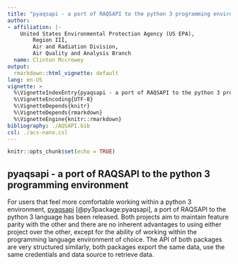 ```yaml
---
title: "pyaqsapi - a port of RAQSAPI to the python 3 programming environment"
author:
- affiliation: |-
    United States Environmental Protection Agency (US EPA),  
        Region III,  
        Air and Radiation Division,  
        Air Quality and Analysis Branch
  name: Clinton Mccrowey
output:
  rmarkdown::html_vignette: default
lang: en-US
vignette: >
  %\VignetteIndexEntry{pyaqsapi - a port of RAQSAPI to the python 3 programming environment}
  %\VignetteEncoding{UTF-8}
  %\VignetteDepends{knitr}
  %\VignetteDepends{rmarkdown}
  %\VignetteEngine{knitr::rmarkdown}
bibliography: ./AQSAPI.bib
csl: ./acs-nano.csl
---
```


```r
knitr::opts_chunk$set(echo = TRUE)
```

## pyaqsapi - a port of RAQSAPI to the python 3 programming environment

For users that feel more comfortable working within a python 3 environment,
[pyaqsapi](https://github.com/USEPA/pyaqsapi) [@py3package:pyaqsapi],
a port of RAQSAPI to the python 3 language has been released. Both projects aim
to maintain feature parity with the other and there are no inherent advantages
to using either project over the other, except for the ability of working within
the programming language environment of choice. The API of both packages are
very structured similarly, both packages export the same data, use the same
credentials and data source to retrieve data.
